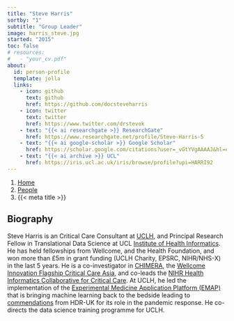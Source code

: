 ```yaml
---
title: "Steve Harris"
sortby: "1"
subtitle: "Group Leader"
image: harris_steve.jpg
started: "2015"
toc: false
# resources: 
#   - "your_cv.pdf"
about:
  id: person-profile
  template: jolla
  links:
    - icon: github
      text: github
      href: https://github.com/docsteveharris
    - icon: twitter
      text: twitter
      href: https://www.twitter.com/drstevok
    - text: "{{< ai researchgate >}} ResearchGate"
      href: https://www.researchgate.net/profile/Steve-Harris-5
    - text: "{{< ai google-scholar >}} Google Scholar"
      href: https://scholar.google.com/citations?user=_vGtYVgAAAAJ&hl=en
    - text: "{{< ai archive >}} UCL"
      href: https://iris.ucl.ac.uk/iris/browse/profile?upi=HARRI92
---
```


```{=html}
<nav aria-label="breadcrumb">
  <ol class="breadcrumb">
    <li class="breadcrumb-item"><a href="../../index.html">Home</a></li>
    <li class="breadcrumb-item"><a href="../../people.html">People</a></li>
    <!-- <li class="breadcrumb-item active">Academic Members</li> -->
    <li class="breadcrumb-item active" aria-current="page">{{< meta title >}}</li>
  </ol>
</nav>
```

:::{#person-profile}
:::

## Biography
Steve Harris is an Critical Care Consultant at [UCLH](https://www.uclh.nhs.uk/our-services/find-consultant/dr-steve-harris), and Principal Research Fellow in Translational Data Science at UCL [Institute of Health Informatics](https://www.ucl.ac.uk/health-informatics/). He has held fellowships from Wellcome, and the Health Foundation, and won more than £5m in grant funding (UCLH Charity, EPSRC, NIHR/NHS-X) in the last 5 years. He is a co-investigator in [CHIMERA](https://www.ucl.ac.uk/chimera/),  the [Wellcome Innovation Flagship Critical Care Asia](https://wellcome.org/what-we-do/our-work/innovations-flagships/funded-projects#innovation-in-low--and-middle-income-countries--d06a), and co-leads the [NIHR Health Informatics Collaborative for Critical Care](https://hic.nihr.ac.uk/critical+care). At UCLH, he led the implementation of the [Experimental Medicine Application Platform (EMAP)](https://www.uclhospitals.brc.nihr.ac.uk/clinical-research-informatics-unit/data-infrastructure) that is bringing machine learning back to the bedside leading to [commendations](https://www.hdruk.org/case-studies/emap-experimental-medicine-application-platform/) from HDR-UK for its role in the pandemic response.  He co-directs the data science training programme for UCLH.
